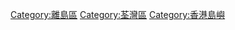 {{Commonscat|Lantau Island|Category:大嶼山}}
{{catmore}}
[[Category:離島區|Category:離島區]]
[[Category:荃灣區|Category:荃灣區]]

[[Category:香港島嶼|Category:香港島嶼]]